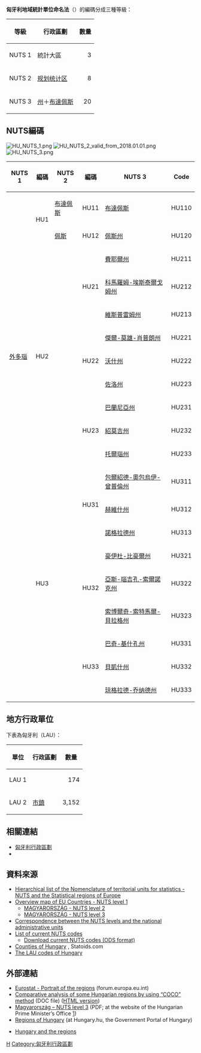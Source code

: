 {{noteTA
|G1 = 地名
}}
{{main|地域統計單位命名法}}

'''匈牙利地域統計單位命名法'''（{{lang-en|NUTS of Hungary}}）的編碼分成三種等級：

{| class="wikitable"
|-
! 等級
! 行政區劃
! 數量
|-
! NUTS 1
| 統計大區
| align="right" | 3
|-
! NUTS 2
| [[匈牙利规划统计区|规划统计区]]
| align="right" | 8
|-
! NUTS 3
| [[匈牙利州份|州]]＋[[布達佩斯|布達佩斯]]
| align="right" | 20
|}

==NUTS編碼==
[[Image:HU_NUTS_1.png|thumb]]
[[Image:HU_NUTS_2_valid_from_2018.01.01.png|thumb]]
[[Image:HU_NUTS_3.png|thumb]]

{| class="wikitable"
|- style="background-color:#ffd700;text-align:left"
! NUTS 1
! 編碼
! NUTS 2
! 編碼
! NUTS 3
! Code
|-
| rowspan=2 | {{link-en|中匈牙利|Central Hungary}}
| rowspan=2 | HU1
| [[布達佩斯|布達佩斯]]
| HU11
| [[布達佩斯|布達佩斯]]
| HU110
|-
| [[佩斯州|佩斯]]
| HU12
| [[佩斯州|佩斯州]]
| HU120
|-
| rowspan=9 | [[外多瑙|外多瑙]]
| rowspan=9 | HU2
| rowspan=3 | {{link-en|中外多瑙|Central Transdanubia}}
| rowspan=3 | HU21
| [[費耶爾州|費耶爾州]]
| HU211 
|-
| [[科馬羅姆-埃斯泰爾戈姆州|科馬羅姆-埃斯泰爾戈姆州]]
| HU212
|-
| [[維斯普雷姆州|維斯普雷姆州]]
| HU213
|-
| rowspan=3 | {{link-en|西外多瑙|Western Transdanubia}}
| rowspan=3 | HU22
| [[傑爾-莫雄-肖普朗州|傑爾-莫雄-肖普朗州]]
| HU221
|-
| [[沃什州|沃什州]]
| HU222
|-
| [[佐洛州|佐洛州]]
| HU223
|-
| rowspan=3 | {{link-en|南外多瑙|Southern Transdanubia}}
| rowspan=3 | HU23
| [[巴蘭尼亞州|巴蘭尼亞州]]
| HU231
|-
| [[紹莫吉州|紹莫吉州]]
| HU232
|-
| [[托爾瑙州|托爾瑙州]]
| HU233
|-
| rowspan=9 | {{link-en|大平原和北部|Great Plain and North}}
| rowspan=9 | HU3
| rowspan=3 | {{link-en|北匈牙利|Northern Hungary}}
| rowspan=3 | HU31
| [[包爾紹德-奧包烏伊-曾普倫州|包爾紹德-奧包烏伊-曾普倫州]]
| HU311
|-
| [[赫維什州|赫維什州]]
| HU312
|-
| [[諾格拉德州|諾格拉德州]]
| HU313
|-
| rowspan=3 | {{link-en|北大平原|Northern Great Plain}}
| rowspan=3 | HU32
| [[豪伊杜-比豪爾州|豪伊杜-比豪爾州]]
| HU321
|-
| [[亞斯-瑙吉孔-索爾諾克州|亞斯-瑙吉孔-索爾諾克州]]
| HU322
|-
| [[索博爾奇-索特馬爾-貝拉格州|索博爾奇-索特馬爾-貝拉格州]]
| HU323
|-
| rowspan=3 | {{link-en|南大平原|Southern Great Plain}}
| rowspan=3 | HU33
| [[巴奇-基什孔州|巴奇-基什孔州]]
| HU331
|-
| [[貝凱什州|貝凱什州]]
| HU332
|-
| [[琼格拉德-乔纳德州|琼格拉德-乔纳德州]]
| HU333
|}

==地方行政單位==
下表為匈牙利{{link-en|地方行政單位|Local administrative unit}}（LAU）：

{| class="wikitable"
|-
! 單位
! 行政區劃
! 數量
|-
! LAU 1
| {{link-en|匈牙利次区|Subregions of Hungary|統計次區}}
| align="right" | 174
|-
! LAU 2
| [[匈牙利城市列表|市鎮]]
| align="right" | 3,152
|}

==相關連結==
* [[匈牙利行政區劃|匈牙利行政區劃]]
* {{le|ISO 3166-2:HU|ISO 3166-2:HU}}

==資料來源==
* [http://ec.europa.eu/eurostat/ramon/nuts/codelist_en.cfm?list=nuts Hierarchical list of the Nomenclature of territorial units for statistics - NUTS and the Statistical regions of Europe] {{Wayback|url=http://ec.europa.eu/eurostat/ramon/nuts/codelist_en.cfm?list=nuts |date=20171010143243 }}
* [https://web.archive.org/web/20100531085537/http://ec.europa.eu/eurostat/ramon/nuts/pngmaps/eu1.png Overview map of EU Countries - NUTS level 1]
** [http://ec.europa.eu/eurostat/ramon/nuts/pngmaps/hu2.png MAGYARORSZÁG - NUTS level 2]{{dead link|date=2017年11月 |bot=InternetArchiveBot |fix-attempted=yes }}
** [http://ec.europa.eu/eurostat/ramon/nuts/pngmaps/hu3.png MAGYARORSZÁG - NUTS level 3]{{dead link|date=2017年11月 |bot=InternetArchiveBot |fix-attempted=yes }}
* [http://ec.europa.eu/eurostat/ramon/nuts/introannex_regions_en.html Correspondence between the NUTS levels and the national administrative units] {{Wayback|url=http://ec.europa.eu/eurostat/ramon/nuts/introannex_regions_en.html |date=20160211090417 }}
* [http://simap.europa.eu/codes-and-nomenclatures/codes-nuts/codes-nuts-table_en.htm List of current NUTS codes] {{Wayback|url=http://simap.europa.eu/codes-and-nomenclatures/codes-nuts/codes-nuts-table_en.htm |date=20181225132811 }}
** [http://simap.europa.eu/codes-and-nomenclatures/codes-nuts/nuts_2008.ods Download current NUTS codes (ODS format)] {{Wayback|url=http://simap.europa.eu/codes-and-nomenclatures/codes-nuts/nuts_2008.ods |date=20150716204920 }}
* [http://www.statoids.com/uhu.html Counties of Hungary] {{Wayback|url=http://www.statoids.com/uhu.html |date=20220120231434 }}, Statoids.com
* [https://web.archive.org/web/20100414230140/http://ec.europa.eu/eurostat/ramon/nuts/excel_files/HU_LAU_2007.xls The LAU codes of Hungary]

==外部連結==
* [https://web.archive.org/web/20060527014235/http://forum.europa.eu.int/irc/dsis/regportraits/info/data/en/hu_national.htm Eurostat - Portrait of the regions] (forum.europa.eu.int)
* [http://miau.gau.hu/miau/68/praga2004.doc Comparative analysis of some Hungarian regions by using “COCO” method] {{Wayback|url=http://miau.gau.hu/miau/68/praga2004.doc |date=20160303202414 }} (DOC file) ([http://webcache.googleusercontent.com/search?q=cache:xiqq6hz_h50J:miau.gau.hu/miau/68/praga2004.doc&hl=en&ct=clnk&cd=4 HTML version]{{Dead link}})
* [https://web.archive.org/web/20070927225904/http://misc.meh.hu/binary/6724_nuts3_050201.pdf Magyarország – NUTS level 3] (PDF; at the website of the Hungarian Prime Minister’s Office [https://web.archive.org/web/20060616002524/http://www.meh.hu/english])
* [https://web.archive.org/web/20120427014413/https://magyarorszag.hu/angol/orszaginfo/orszag/tajegysegek Regions of Hungary] (at Hungary.hu, the Government Portal of Hungary)
* {{hu icon}} [http://www.euvonal.hu/index.php?op=mindennapok_regiok&id=34 Hungary and the regions] {{Wayback|url=http://www.euvonal.hu/index.php?op=mindennapok_regiok&id=34 |date=20060310005737 }}

{{NUTS|state=collapsed}}

[[Category:地域統計單位命名法|H]]
[[Category:匈牙利行政區劃|Category:匈牙利行政區劃]]
